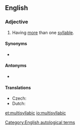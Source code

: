 ==English==

===Adjective===
{{en-adj|-}}

# {{lb|en|of a word}} Having [[more]] than one [[syllable]].

====Synonyms====
* {{l|en|polysyllabic}}

====Antonyms====
* {{l|en|monosyllabic}}

====Translations====
{{trans-top|having more than one syllable}}
* Czech: {{t|cs|víceslabičný}}
* Dutch: {{t|nl|meerlettergrepig}}
{{trans-mid}}
{{trans-bottom}}

[[Category:English autological terms]]

[[et:multisyllabic]]
[[io:multisyllabic]]